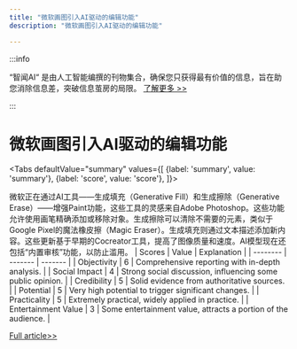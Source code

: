 ```yaml
---
title: "微软画图引入AI驱动的编辑功能"
description: "微软画图引入AI驱动的编辑功能"

---
```



:::info

“智闻AI“ 是由人工智能编撰的刊物集合，确保您只获得最有价值的信息，旨在助您消除信息差，突破信息茧房的局限。  [了解更多 >>](/)

:::

# 微软画图引入AI驱动的编辑功能


<Tabs
	defaultValue="summary"
	values={[
	{label: 'summary', value: 'summary'},
	{label: 'score', value: 'score'},
]}>
<TabItem value="summary">


微软正在通过AI工具——生成填充（Generative Fill）和生成擦除（Generative Erase）——增强Paint功能，这些工具的灵感来自Adobe Photoshop。这些功能允许使用画笔精确添加或移除对象。生成擦除可以清除不需要的元素，类似于Google Pixel的魔法橡皮擦（Magic Eraser）。生成填充则通过文本描述添加新内容。这些更新基于早期的Cocreator工具，提高了图像质量和速度。AI模型现在还包括“内置审核”功能，以防止滥用。
</TabItem>
<TabItem value="score">
	| Scores     | Value   | Explanation |
	| -------- | ------- | ------- |
	| Objectivity  | 6    | Comprehensive reporting with in-depth analysis.    |
	| Social Impact | 4     | Strong social discussion, influencing some public opinion.    |
	| Credibility    | 5    | Solid evidence from authoritative sources.    |
	| Potential    | 5    | Very high potential to trigger significant changes.    |
	| Practicality    | 5    | Extremely practical, widely applied in practice.    |
	| Entertainment Value    | 3    | Some entertainment value, attracts a portion of the audience.    |
</TabItem>
</Tabs>

[Full article>>](https://tech.slashdot.org/story/24/10/01/2033252/microsoft-paint-is-getting-photoshop-like-generative-ai-fill-and-erase-features?utm_source=rss1.0mainlinkanon&utm_medium=feed)
